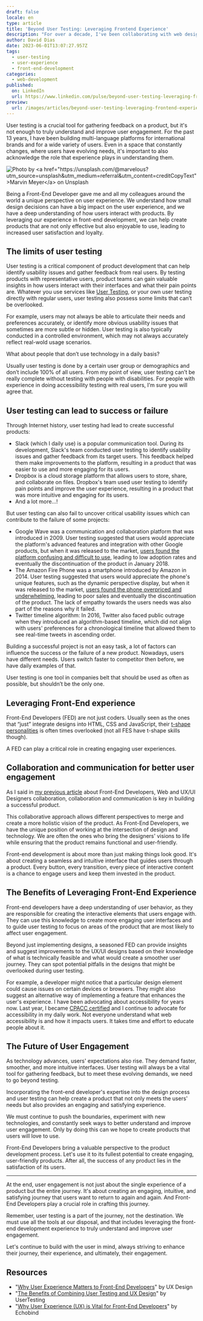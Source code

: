```yaml
---
draft: false
locale: en
type: article
title: 'Beyond User Testing: Leveraging Frontend Experience'
description: "For over a decade, I've been collaborating with web designers, and it's clear that we sometimes have differing perspectives. 'User testing' often takes center stage in decision-making, with the rich insights of frontend experience taking a backseat. But here's the thing - collaboration is pivotal. Recognizing the value that frontend developers bring is crucial for any team aiming to succeed in our fast-paced digital age."
author: David Dias
date: 2023-06-01T13:07:27.957Z
tags:
  - user-testing
  - user-experience
  - front-end-development
categories:
  - web-development
published:
  on: LinkedIn
  url: https://www.linkedin.com/pulse/beyond-user-testing-leveraging-frontend-experience-david-dias%3FtrackingId=160lbV%252FkQYWuXfSB%252FsgeKg%253D%253D/?trackingId=160lbV/kQYWuXfSB/sgeKg%3D%3D
preview:
  url: /images/articles/beyond-user-testing-leveraging-frontend-experience/table-computers.jpg
---
```


User testing is a crucial tool for gathering feedback on a product, but it's not enough to truly understand and improve user engagement. For the past 13 years, I have been building multi-language platforms for international brands and for a wide variety of users. Even in a space that constantly changes, where users have evolving needs, it's important to also acknowledge the role that experience plays in understanding them.

![](/images/articles/beyond-user-testing-leveraging-frontend-experience/table-computers.jpg 'Photo by <a href="https://unsplash.com/@marvelous?utm_source=unsplash&utm_medium=referral&utm_content=creditCopyText">Marvin Meyer</a> on Unsplash')

Being a Front-End Developer gave me and all my colleagues around the world a unique perspective on user experience. We understand how small design decisions can have a big impact on the user experience, and we have a deep understanding of how users interact with products. By leveraging our experience in front-end development, we can help create products that are not only effective but also enjoyable to use, leading to increased user satisfaction and loyalty.

## The limits of user testing

User testing is a critical component of product development that can help identify usability issues and gather feedback from real users. By testing products with representative users, product teams can gain valuable insights in how users interact with their interfaces and what their pain points are. Whatever you use services like [User Testing](https://www.usertesting.com/), or your own user testing directly with regular users, user testing also possess some limits that can’t be overlooked.

For example, users may not always be able to articulate their needs and preferences accurately, or identify more obvious usability issues that sometimes are more subtle or hidden. User testing is also typically conducted in a controlled environment, which may not always accurately reflect real-wold usage scenarios.

What about people that don’t use technology in a daily basis?

Usually user testing is done by a certain user group or demographics and don’t include 100% of all users. From my point of view, user testing can’t be really complete without testing with people with disabilities. For people with experience in doing accessibility testing with real users, I’m sure you will agree that.

## User testing can lead to success or failure

Through Internet history, user testing had lead to create successful products:

- Slack (which I daily use) is a popular communication tool. During its development, Slack's team conducted user testing to identify usability issues and gather feedback from its target users. This feedback helped them make improvements to the platform, resulting in a product that was easier to use and more engaging for its users.
- Dropbox is a cloud storage platform that allows users to store, share, and collaborate on files. Dropbox's team used user testing to identify pain points and improve the user experience, resulting in a product that was more intuitive and engaging for its users.
- And a lot more…!

But user testing can also fail to uncover critical usability issues which can contribute to the failure of some projects:

- Google Wave was a communication and collaboration platform that was introduced in 2009. User testing suggested that users would appreciate the platform's advanced features and integration with other Google products, but when it was released to the market, [users found the platform confusing and difficult to use](https://www.taskade.com/blog/google-wave-history/), leading to low adoption rates and eventually the discontinuation of the product in January 2018.
- The Amazon Fire Phone was a smartphone introduced by Amazon in 2014. User testing suggested that users would appreciate the phone's unique features, such as the dynamic perspective display, but when it was released to the market, [users found the phone overpriced and underwhelming](https://maestrolearning.com/blogs/amazon-fire-phone/), leading to poor sales and eventually the discontinuation of the product. The lack of empathy towards the users needs was also part of the reasons why it failed.
- Twitter timeline algorithm: In 2016, Twitter also faced public outrage when they introduced an algorithm-based timeline, which did not align with users' preferences for a chronological timeline that allowed them to see real-time tweets in ascending order.

Building a successful project is not an easy task, a lot of factors can influence the success or the failure of a new product. Nowadays, users have different needs. Users switch faster to competitor then before, we have daily examples of that.

User testing is one tool in companies belt that should be used as often as possible, but shouldn’t be the only one.

## Leveraging Front-End experience

Front-End Developers (FED) are not just coders. Usually seen as the ones that “just” integrate designs into HTML, CSS and JavaScript, their [t-shape personalities](https://infinum.com/blog/t-shaped-developers/) is often times overlooked (not all FES have t-shape skills though).

A FED can play a critical role in creating engaging user experiences.

## Collaboration and communication for better user engagement

As I said in [my previous article](https://thedaviddias.com/articles/how-front-end-developers-ui-ux-could-better-collaborate-together) about Front-End Developers, Web and UX/UI Designers collaboration, collaboration and communication is key in building a successful product.

This collaborative approach allows different perspectives to merge and create a more holistic vision of the product. As Front-End Developers, we have the unique position of working at the intersection of design and technology. We are often the ones who bring the designers' visions to life while ensuring that the product remains functional and user-friendly.

Front-end development is about more than just making things look good. It's about creating a seamless and intuitive interface that guides users through a product. Every button, every transition, every piece of interactive content is a chance to engage users and keep them invested in the product.

## The Benefits of Leveraging Front-End Experience

Front-end developers have a deep understanding of user behavior, as they are responsible for creating the interactive elements that users engage with. They can use this knowledge to create more engaging user interfaces and to guide user testing to focus on areas of the product that are most likely to affect user engagement.

Beyond just implementing designs, a seasoned FED can provide insights and suggest improvements to the UX/UI designs based on their knowledge of what is technically feasible and what would create a smoother user journey. They can spot potential pitfalls in the designs that might be overlooked during user testing.

For example, a developer might notice that a particular design element could cause issues on certain devices or browsers. They might also suggest an alternative way of implementing a feature that enhances the user's experience. I have been advocating about accessibility for years now. Last year, I became [CPACC certified](https://www.accessibilityassociation.org/s/certified-professional) and I continue to advocate for accessibility in my daily work. Not everyone understand what web accessibility is and how it impacts users. It takes time and effort to educate people about it.

## The Future of User Engagement

As technology advances, users' expectations also rise. They demand faster, smoother, and more intuitive interfaces. User testing will always be a vital tool for gathering feedback, but to meet these evolving demands, we need to go beyond testing.

Incorporating the front-end developer's expertise into the design process and user testing can help create a product that not only meets the users' needs but also provides an engaging and satisfying experience.

We must continue to push the boundaries, experiment with new technologies, and constantly seek ways to better understand and improve user engagement. Only by doing this can we hope to create products that users will love to use.

Front-End Developers bring a valuable perspective to the product development process. Let's use it to its fullest potential to create engaging, user-friendly products. After all, the success of any product lies in the satisfaction of its users.

---

At the end, user engagement is not just about the single experience of a product but the entire journey. It's about creating an engaging, intuitive, and satisfying journey that users want to return to again and again. And Front-End Developers play a crucial role in crafting this journey.

Remember, user testing is a part of the journey, not the destination. We must use all the tools at our disposal, and that includes leveraging the front-end development experience to truly understand and improve user engagement.

Let's continue to build with the user in mind, always striving to enhance their journey, their experience, and ultimately, their engagement.

## Resources

- "[Why User Experience Matters to Front-End Developers](https://uxdesign.cc/why-user-experience-matters-to-front-end-developers-583e3c3a4f4b)" by UX Design
- "[The Benefits of Combining User Testing and UX Design](https://www.usertesting.com/blog/benefits-of-combining-user-testing-and-ux-design/)" by UserTesting
- "[Why User Experience (UX) is Vital for Front-End Developers](https://echobind.com/blog/why-user-experience-ux-is-vital-for-front-end-developers/)" by Echobind
